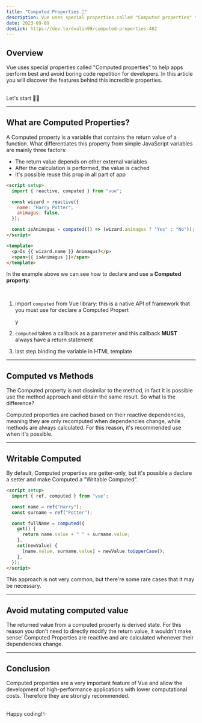 ```yaml
---
title: "Computed Properties 🤙"
description: Vue uses special properties called "Computed properties" to help apps perform best and avoid boring code repetition for developers.
date: 2023-09-09
devLink: https://dev.to/dvalin99/computed-properties-482
---
```


## Overview

Vue uses special properties called "Computed properties" to help apps perform best and avoid boring code repetition for developers.
In this article you will discover the features behind this incredible properties.

<br />
Let's start 🤙🏻

---

## What are Computed Properties?

A Computed property is a variable that contains the return value of a function.
What differentiates this property from simple JavaScript variables are mainly three factors:

- The return value depends on other external variables
- After the calculation is performed, the value is cached
- It's possible reuse this prop in all part of app

```html
<script setup>
  import { reactive, computed } from "vue";

  const wizard = reactive({
    name: "Harry Potter",
    animagus: false,
  });

  const isAnimagus = computed(() => (wizard.animagus ? "Yes" : "No"));
</script>

<template>
  <p>Is {{ wizard.name }} Animagus?</p>
  <span>{{ isAnimagus }}</span>
</template>
```

In the example above we can see how to declare and use a **Computed property**:

<br />

1. import `computed` from Vue library: this is a native API of framework that you must use for declare a Computed Propert

   y
2. `computed` takes a callback as a parameter and this callback **MUST** always have a return statement
3. last step binding the variable in HTML template

---

## Computed vs Methods

The Computed property is not dissimilar to the method, in fact it is possible use the method approach and obtain the same result. So what is the difference?

Computed properties are cached based on their reactive dependencies, meaning they are only recomputed when dependencies change, while methods are always calculated.
For this reason, it's recommended use when it's possible.

---

## Writable Computed

By default, Computed properties are getter-only, but it's possible a declare a setter and make Computed a "Writable Computed".

```html
<script setup>
  import { ref, computed } from "vue";

  const name = ref("Harry");
  const surname = ref("Potter");

  const fullName = computed({
    get() {
      return name.value + " " + surname.value;
    },
    set(newValue) {
      [name.value, surname.value] = newValue.toUpperCase();
    },
  });
</script>
```

This approach is not very common, but there're some rare cases that it may be necessary.

---

## Avoid mutating computed value

The returned value from a computed property is derived state. For this reason you don't need to directly modify the return value, it wouldn't make sense!
Computed Properties are reactive and are calculated whenever their dependencies change.

---

## Conclusion

Computed properties are a very important feature of Vue and allow the development of high-performance applications with lower computational costs.
Therefore they are strongly recommended.

<br />
Happy coding!✨

